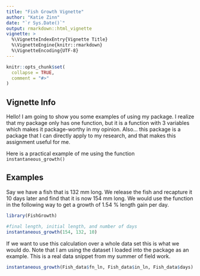 ```yaml
---
title: "Fish Growth Vignette"
author: "Katie Zinn"
date: "`r Sys.Date()`"
output: rmarkdown::html_vignette
vignette: >
  %\VignetteIndexEntry{Vignette Title}
  %\VignetteEngine{knitr::rmarkdown}
  %\VignetteEncoding{UTF-8}
---
```


```r
knitr::opts_chunk$set(
  collapse = TRUE,
  comment = "#>"
)
```


## Vignette Info

Hello! I am going to show you some examples of using my package.
I realize that my package only has one function, but it is a function with 3 variables which makes it package-worthy in my opinion. Also... this package is a package that I can directly apply to my research, and that makes this assignment useful for me.

Here is a practical example of me using the function `instantaneous_growth()`

## Examples

Say we have a fish that is 132 mm long. We release the fish and recapture it 10 days later and find that it is now 154 mm long. We would use the function in the following way to get a growth of 1.54 % length gain per day.
```r
library(FishGrowth)

#final length, initial length, and number of days
instantaneous_growth(154, 132, 10)
```
If we want to use this calculation over a whole data set this is what we would do. Note that I am using the dataset I loaded into the package as an example. This is a real data snippet from my summer of field work. 

```r
instantaneous_growth(Fish_data$fn_ln, Fish_data$in_ln, Fish_data$days)
```

